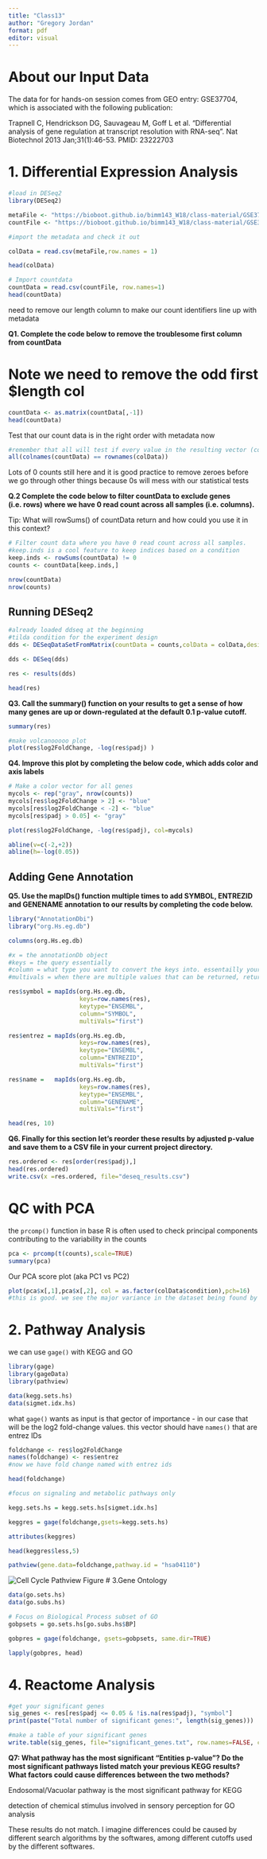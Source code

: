 ```yaml
---
title: "Class13"
author: "Gregory Jordan"
format: pdf
editor: visual
---
```


# About our Input Data

The data for for hands-on session comes from GEO entry: GSE37704, which is associated with the following publication:

Trapnell C, Hendrickson DG, Sauvageau M, Goff L et al. "Differential analysis of gene regulation at transcript resolution with RNA-seq". Nat Biotechnol 2013 Jan;31(1):46-53. PMID: 23222703

# 1. Differential Expression Analysis

```r
#load in DESeq2
library(DESeq2)
```

```r
metaFile <- "https://bioboot.github.io/bimm143_W18/class-material/GSE37704_metadata.csv"
countFile <- "https://bioboot.github.io/bimm143_W18/class-material/GSE37704_featurecounts.csv"

#import the metadata and check it out

colData = read.csv(metaFile,row.names = 1)
```

```r
head(colData)
```

```r
# Import countdata
countData = read.csv(countFile, row.names=1)
head(countData)
```
need to remove our length column to make our count identifiers line up with metadata

**Q1. Complete the code below to remove the troublesome first column from countData**

# Note we need to remove the odd first $length col
```r
countData <- as.matrix(countData[,-1])
head(countData)
```
Test that our count data is in the right order with metadata now
```r
#remember that all will test if every value in the resulting vector (comparing each element equality test) is True and return true if it is all true and false if not 
all(colnames(countData) == rownames(colData))
```

Lots of 0 counts still here and it is good practice to remove zeroes before we go through other things because 0s will mess with our statistical tests

**Q.2 Complete the code below to filter countData to exclude genes (i.e. rows) where we have 0 read count across all samples (i.e. columns).**

Tip: What will rowSums() of countData return and how could you use it in this context?

```r
# Filter count data where you have 0 read count across all samples.
#keep.inds is a cool feature to keep indices based on a condition
keep.inds <- rowSums(countData) != 0
counts <- countData[keep.inds,]
```
```r
nrow(countData)
nrow(counts)
```

## Running DESeq2
```r
#already loaded ddseq at the beginning
#tilda condition for the experiment design
dds <- DESeqDataSetFromMatrix(countData = counts,colData = colData,design = ~condition)

dds <- DESeq(dds)

res <- results(dds)

head(res)
```
**Q3. Call the summary() function on your results to get a sense of how many genes are up or down-regulated at the default 0.1 p-value cutoff.**

```r
summary(res)
```
```r
#make volcanooooo plot
plot(res$log2FoldChange, -log(res$padj) )
```
**Q4. Improve this plot by completing the below code, which adds color and axis labels**

```r
# Make a color vector for all genes
mycols <- rep("gray", nrow(counts))
mycols[res$log2FoldChange > 2] <- "blue"
mycols[res$log2FoldChange < -2] <- "blue"
mycols[res$padj > 0.05] <- "gray"

plot(res$log2FoldChange, -log(res$padj), col=mycols)

abline(v=c(-2,+2))
abline(h=-log(0.05))


```
## Adding Gene Annotation

**Q5. Use the mapIDs() function multiple times to add SYMBOL, ENTREZID and GENENAME annotation to our results by completing the code below.**

```r
library("AnnotationDbi")
library("org.Hs.eg.db")

columns(org.Hs.eg.db)

#x = the annotationDb object
#keys = the query essentially
#column = what type you want to convert the keys into. essentailly your key goes into the database and then you get back it dconverted to the type you select
#multivals = when there are multiple values that can be returned, return the first value

res$symbol = mapIds(org.Hs.eg.db,
                    keys=row.names(res), 
                    keytype="ENSEMBL",
                    column="SYMBOL",
                    multiVals="first")

res$entrez = mapIds(org.Hs.eg.db,
                    keys=row.names(res),
                    keytype="ENSEMBL",
                    column="ENTREZID",
                    multiVals="first")

res$name =   mapIds(org.Hs.eg.db,
                    keys=row.names(res),
                    keytype="ENSEMBL",
                    column="GENENAME",
                    multiVals="first")

head(res, 10)
```

**Q6. Finally for this section let's reorder these results by adjusted p-value and save them to a CSV file in your current project directory.**
```r
res.ordered <- res[order(res$padj),]
head(res.ordered)
write.csv(x =res.ordered, file="deseq_results.csv")
```

# QC with PCA

the `prcomp()` function in base R is often used to check principal components contributing to the variability in the counts

```r
pca <- prcomp(t(counts),scale=TRUE)
summary(pca)
```
Our PCA score plot (aka PC1 vs PC2)

```r
plot(pca$x[,1],pca$x[,2], col = as.factor(colData$condition),pch=16)
#this is good. we see the major variance in the dataset being found by PCA is consistent with our knockdown. our control and test are split up
```
# 2. Pathway Analysis

we can use `gage()` with KEGG and GO 

```r
library(gage)
library(gageData)
library(pathview)

data(kegg.sets.hs)
data(sigmet.idx.hs)
```
what `gage()` wants as input is that gector of importance - in our case that will be the log2 fold-change values. this vector should have `names()` that are entrez IDs

```r
foldchange <- res$log2FoldChange
names(foldchange) <- res$entrez
#now we have fold change named with entrez ids
```
```r
head(foldchange)
```
```r
#focus on signaling and metabolic pathways only

kegg.sets.hs = kegg.sets.hs[sigmet.idx.hs]

keggres = gage(foldchange,gsets=kegg.sets.hs)
```

```r
attributes(keggres)
```
```r
head(keggres$less,5)
```
```r
pathview(gene.data=foldchange,pathway.id = "hsa04110")
```
![Cell Cycle Pathview Figure](/Users/gregoryjordan/Desktop/BGGN213/BGGN 213_R Project/Class13/hsa04110.pathview.png)
# 3.Gene Ontology

```r
data(go.sets.hs)
data(go.subs.hs)

# Focus on Biological Process subset of GO
gobpsets = go.sets.hs[go.subs.hs$BP]

gobpres = gage(foldchange, gsets=gobpsets, same.dir=TRUE)

lapply(gobpres, head)
```

# 4. Reactome Analysis

```r
#get your significant genes
sig_genes <- res[res$padj <= 0.05 & !is.na(res$padj), "symbol"]
print(paste("Total number of significant genes:", length(sig_genes)))
```
```r
#make a table of your significant genes
write.table(sig_genes, file="significant_genes.txt", row.names=FALSE, col.names=FALSE, quote=FALSE)
```

**Q7: What pathway has the most significant “Entities p-value”? Do the most significant pathways listed match your previous KEGG results? What factors could cause differences between the two methods?**

Endosomal/Vacuolar pathway is the most significant pathway for KEGG

detection of chemical stimulus involved in sensory perception for GO analysis

These results do not match. I imagine differences could be caused by different search algorithms by the softwares, among different cutoffs used by the different softwares. 
